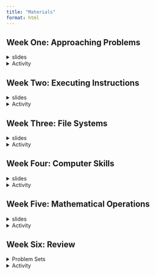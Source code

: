 ```yaml
---
title: "Materials"
format: html
---
```


## Week One: Approaching Problems

<details>
<summary>slides</summary>

```.markdown
```

</details>

<details>
<summary>Activity</summary>

[PB&J Activity](https://docs.google.com/document/d/1m7O--TNvEK-KEJefZ7IMXnZ2FGdbTyl9ZqxN2UYQn_0/edit?usp=sharing)

</details>

## Week Two: Executing Instructions

<details>
<summary>slides</summary>

```.markdown
```
</details>

<details>
<summary>Activity</summary>

[Scavenger Hunt Activity](https://docs.google.com/document/d/1m659nBm16241a9HVVtIv3dAaDAlo06ZRebBpi2syj9E/edit?usp=sharing)

</details>

## Week Three: File Systems

<details>
<summary>slides</summary>

```.markdown
```
</details>

<details>
<summary>Activity</summary>

[File Structure Activity](https://docs.google.com/document/d/1aIPf2ZkHeOAF-N-qLz71iIwLwx0sdi66zhXGC8bZAQ8/edit?usp=sharing)

</details>

## Week Four: Computer Skills

<details>
<summary>slides</summary>

![](slides/search-and-typing.pdf){height=100%}

[Slides Full Size](slides/search-and-typing.pdf)

</details>

<details>
<summary>Activity</summary>

[Wikipedia Races Activity](https://docs.google.com/document/d/1w_cMIaJ9sXRdjJNqzMmKLXKbJyDBALnY4B7vnL0-Xik/edit?usp=sharing)

</details>

## Week Five: Mathematical Operations

<details>
<summary>slides</summary>

```.markdown
```

</details>

<details>
<summary>Activity</summary>

[Jeopardy Activity](slides/jeopardy/board.md)

</details>

## Week Six: Review

<details>

<summary>Problem Sets</summary>

- [Problem Set 1: Variables, Datatypes, Arithmetic](https://trinket.io/library/trinkets/361459682c)
- [Problem Set 2: List, Ranges, For-Loops](https://trinket.io/library/trinkets/ed66de66ca)
- [Problem Set 3: Conditionals](https://trinket.io/library/trinkets/0eb7528e6b)


</details>

<details>

<summary>Activity</summary>

Trinket Activity

When you are finished with this activity, your Trinket should look like a minimal version of the surprised face emoji. Follow the steps below to get there, and feel free to skip a step and come back to it if you're stumped:

Sign into [https://trinket.io/](https://trinket.io/) with your Allegheny Google account, and then open the starter blocks [here](https://trinket.io/glowscript-blocks/cbf2f8904f).

Make your own copy of the code blocks by hitting the Remix button on the upper right of the code editor.
It looks like this emoji is missing an eye! But if you scroll down you'll see variables for both left_eye and right_eye? You can actually fix by changing the math operation on the x position for one of the eyes. Can you figure out how to do it?

The emoji's face looks more like an alien! Can you change the value of one of the first two variables to make the skin more like a classic emoji?

Can you change another variable's value to make the color of the eyes and mouth look more like a classic emoji?

Once you've made all these changes, one eye color is still out of place! Can you fix this by applying one of the first two varables to the rogue eye's color property?

</details>
